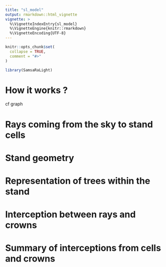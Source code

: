 ```yaml
---
title: "sl_model"
output: rmarkdown::html_vignette
vignette: >
  %\VignetteIndexEntry{sl_model}
  %\VignetteEngine{knitr::rmarkdown}
  %\VignetteEncoding{UTF-8}
---
```


```r
knitr::opts_chunk$set(
  collapse = TRUE,
  comment = "#>"
)
```

```r
library(SamsaRaLight)
```

# How it works ?

cf graph


# Rays coming from the sky to stand cells



# Stand geometry



# Representation of trees within the stand



# Interception between rays and crowns



# Summary of interceptions from cells and crowns



